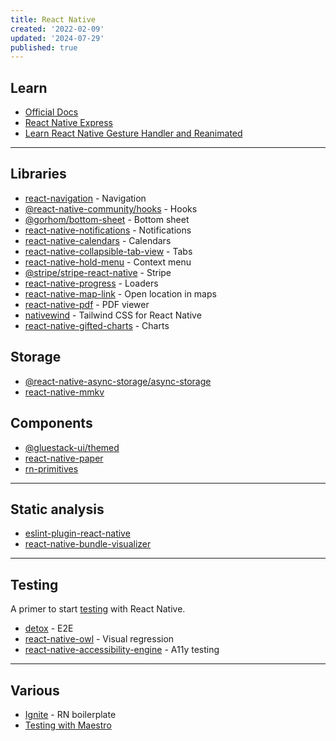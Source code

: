 ```yaml
---
title: React Native
created: '2022-02-09'
updated: '2024-07-29'
published: true
---
```


## Learn

-   [Official Docs](https://reactnative.dev/docs/tutorial)
-   [React Native Express](https://www.reactnative.express/)
-   [Learn React Native Gesture Handler and Reanimated](https://start-react-native.dev/)

---

## Libraries

-   [react-navigation](https://github.com/react-navigation/react-navigation) - Navigation
-   [@react-native-community/hooks](https://github.com/react-native-community/hooks) - Hooks
-   [@gorhom/bottom-sheet](https://github.com/gorhom/react-native-bottom-sheet) - Bottom sheet
-   [react-native-notifications](https://github.com/wix/react-native-notifications) - Notifications
-   [react-native-calendars](https://github.com/wix/react-native-calendars) - Calendars
-   [react-native-collapsible-tab-view](https://github.com/PedroBern/react-native-collapsible-tab-view) - Tabs
-   [react-native-hold-menu](https://github.com/enesozturk/react-native-hold-menu) - Context menu
-   [@stripe/stripe-react-native](https://github.com/stripe/stripe-react-native) - Stripe
-   [react-native-progress](https://github.com/oblador/react-native-progress) - Loaders
-   [react-native-map-link](https://github.com/tschoffelen/react-native-map-link) - Open location in maps
-   [react-native-pdf](https://github.com/wonday/react-native-pdf) - PDF viewer
-   [nativewind](https://github.com/nativewind/nativewind) - Tailwind CSS for React Native
-   [react-native-gifted-charts](https://github.com/Abhinandan-Kushwaha/react-native-gifted-charts) - Charts

## Storage

-   [@react-native-async-storage/async-storage](https://github.com/react-native-async-storage/async-storage)
-   [react-native-mmkv](https://github.com/mrousavy/react-native-mmkv)

## Components

-   [@gluestack-ui/themed](https://github.com/gluestack/gluestack-ui)
-   [react-native-paper](https://github.com/callstack/react-native-paper)
-   [rn-primitives](https://github.com/roninoss/rn-primitives)

---

## Static analysis

-   [eslint-plugin-react-native](https://github.com/intellicode/eslint-plugin-react-native)
-   [react-native-bundle-visualizer](https://github.com/IjzerenHein/react-native-bundle-visualizer)

---

## Testing

A primer to start [testing](https://reactnativetesting.io/) with React Native.

-   [detox](https://github.com/wix/Detox) - E2E
-   [react-native-owl](https://github.com/FormidableLabs/react-native-owl) - Visual regression
-   [react-native-accessibility-engine](https://github.com/aryella-lacerda/react-native-accessibility-engine) - A11y testing

---

## Various

-   [Ignite](https://github.com/infinitered/ignite) - RN boilerplate
-   [Testing with Maestro](https://github.com/kiki-le-singe/react-native-maestro)
